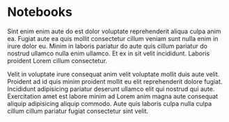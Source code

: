 # Notebooks

Sint enim enim aute do est dolor voluptate reprehenderit aliqua culpa anim ea. Fugiat aute ea quis mollit consectetur cillum veniam sunt nulla enim in irure dolor eu. Minim in laboris pariatur do aute quis cillum pariatur do nostrud ullamco nulla enim ullamco. Et ex in sit velit incididunt. Laboris proident Lorem cillum consectetur.

Velit in voluptate irure consequat anim velit voluptate mollit duis aute velit. Proident ad id quis minim proident mollit eu elit reprehenderit dolore fugiat. Incididunt adipisicing pariatur deserunt ullamco elit qui nostrud qui aute. Exercitation amet est labore minim ad Lorem anim magna aute consequat aliquip adipisicing aliquip commodo. Aute quis laboris culpa nulla culpa cillum cillum pariatur fugiat consectetur sint velit.